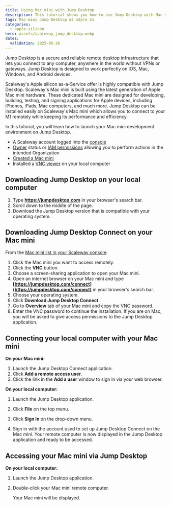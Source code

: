 ```yaml
---
title: Using Mac mini with Jump Desktop
description: This tutorial shows you how to use Jump Desktop with Mac mini
tags: Mac-mini Jump-Desktop m2 m2pro m1
categories:
  - apple-silicon
hero: assets/scaleway_jump_desktop.webp
dates:
  validation: 2025-05-26
---
```



Jump Desktop is a secure and reliable remote desktop infrastructure that lets you connect to any computer, anywhere in the world without VPNs or gateways. Jump Desktop is designed to work perfectly on iOS, Mac, Windows, and Android devices.

Scaleway's Apple silicon as-a-Service offer is highly compatible with Jump Desktop. Scaleway's Mac mini is built using the latest generation of Apple Mac mini hardware. These dedicated Mac mini are designed for developing, building, testing, and signing applications for Apple devices, including iPhones, iPads, Mac computers, and much more. Jump Desktop can be installed easily on Scaleway's Mac mini which allows you to connect to your M1 remotely while keeping its performance and efficiency.

In this tutorial, you will learn how to launch your Mac mini development environment on Jump Desktop.

<Requirements />

- A Scaleway account logged into the [console](https://console.scaleway.com)
- [Owner](/iam/concepts/#owner) status or [IAM permissions](/iam/concepts/#permission) allowing you to perform actions in the intended Organization
- [Created a Mac mini](/apple-silicon/how-to/create-mac-mini/)
- Installed a [VNC viewer](https://www.tightvnc.com/) on your local computer

## Downloading Jump Desktop on your local computer

1. Type **https://jumpdesktop.com** in your browser's search bar.
2. Scroll down to the middle of the page.
3. Download the Jump Desktop version that is compatible with your operating system.

## Downloading Jump Desktop Connect on your Mac mini

From the [Mac mini list in your Scaleway console](https://console.scaleway.com/asaas/servers):

1. Click the Mac mini you want to access remotely.
2. Click the **VNC** button.
3. Choose a screen-sharing application to open your Mac mini.
4. Open an internet browser on your Mac mini and type **[https://jumpdesktop.com/connect](https://jumpdesktop.com/connect)** in your browser's search bar.
5. Choose your operating system.
6. Click **Download Jump Desktop Connect**.
7. Go to **Overview** tab of your Mac mini and copy the VNC password.
8. Enter the VNC password to continue the installation.
    <Message type="note">
      If you are on Mac, you will be asked to give access permissions to the Jump Desktop application.
    </Message>

## Connecting your local computer with your Mac mini

**On your Mac mini:**

1. Launch the Jump Desktop Connect application.
2. Click **Add a remote access user**.
3. Click the link in the **Add a user** window to sign in via your web browser.

**On your local computer:**

1. Launch the Jump Desktop application.
2. Click **File** on the top menu.
3. Click **Sign In** on the drop-down menu.
4. Sign in with the account used to set up Jump Desktop Connect on the Mac mini.
    <Message type="note">
    Your remote computer is now displayed in the Jump Desktop application and ready to be accessed.

    </Message>

## Accessing your Mac mini via Jump Desktop

**On your local computer:**

1. Launch the Jump Desktop application.
2. Double-click your Mac mini remote computer.

    Your Mac mini will be displayed.

<ClickableBanner
  productLogo="generic"
  title="Remotely access your machines with Jump Desktop on Scaleway."
  url="https://account.scaleway.com/register"
  label="Create your account"
/>